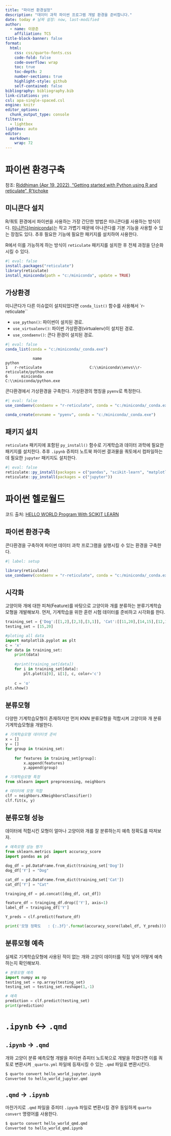```yaml
---
title: "파이썬 환경설정"
description: "데이터 과학 파이썬 프로그램 개발 환경을 준비합니다."
date: today # 날짜 설정: now, last-modified
author:
  - name: 이광춘
    affiliation: TCS
title-block-banner: false
format:
  html:
    css: css/quarto-fonts.css
    code-fold: false
    code-overflow: wrap    
    toc: true
    toc-depth: 2
    number-sections: true
    highlight-style: github    
    self-contained: false
bibliography: bibliography.bib
link-citations: yes
csl: apa-single-spaced.csl
engine: knitr
editor_options: 
  chunk_output_type: console
filters:
  - lightbox
lightbox: auto  
editor: 
  markdown: 
    wrap: 72
---
```



# 파이썬 환경구축

[참조: [Riddhiman (Apr 19, 2022), "Getting started with Python using R and reticulate", R'tichoke](https://rtichoke.netlify.app/post/getting_started_with_reticulate/)]{.aside}

## 미니콘다 설치

R/쿼토 환경에서 파이썬을 사용하는 가장 간단한 방법은 미니콘다를 사용하는 방식이다.
[미니콘다(miniconda)](https://docs.conda.io/en/latest/miniconda.html)는 작고 가볍기 때문에 아나콘다를 기본 기능을 사용할 수 있는 장점도 있다. 추후 필요한 기능에 필요한 패키지를 설치하여 사용한다.

R에서 이를 가능하게 하는 방식이 `reticulate` 패키지를 설치한 후 전체 과정을 단순화시킬 수 있다.

```r
#| eval: false
install.packages("reticulate")
library(reticulate)
install_miniconda(path = "c:/miniconda", update = TRUE)
```

## 가상환경

미니콘다가 다른 이슈없이 설치되었다면 `conda_list()` 함수를 사용해서 `r-reticulate``

- `use_python()`: 파이썬이 설치된 경로.
- `use_virtualenv()`: 파이썬 가상환경(virtualenv)이 설치된 경로.
- `use_condaenv()`: 콘다 환경이 설치된 경로.

```r
#| eval: false
conda_list(conda = "c:/miniconda/_conda.exe")
```

````
            name                                                           python
1   r-reticulate                     C:\\miniconda\\envs\\r-reticulate/python.exe
6      miniconda                                         C:\\miniconda/python.exe
````

콘다환경에서 가상환경을 구축한다. 가상환경의 명칭을 `pyenv`로 특정한다.

```r
#| eval: false
use_condaenv(condaenv = "r-reticulate", conda = "c:/miniconda/_conda.exe")

conda_create(envname = "pyenv", conda = "c:/miniconda/_conda.exe")
```


## 패키지 설치

`reticulate` 패키지에 포함된 `py_install()` 함수로 기계학습과 데이터 과학에 필요한 패키지를 설치한다. 추후 `.ipynb` 쥬피터 노트북 파이썬 결과물을 쿼토에서 컴파일하는데 필요한 `jupyter` 패키지도 설치한다.

```r
#| eval: false
reticulate::py_install(packages = c("pandas", "scikit-learn", "matplotlib"))
reticulate::py_install(packages = c("jupyter"))
```


# 파이썬 헬로월드

[코드 출처: [HELLO WORLD Program With SCIKIT LEARN](https://medium.com/@parthvadhadiya424/hello-world-program-with-scikit-learn-a869beb55deb)]{.aside}

## 파이썬 환경구축

콘다환경을 구축하여 파이썬 데이터 과학 프로그램을 실행시킬 수 있는 환경을 구축한다.

```r
#| label: setup

library(reticulate)
use_condaenv(condaenv = "r-reticulate", conda = "c:/miniconda/_conda.exe")
```

## 시각화

고양이와 개에 대한 피쳐(Feature)를 바탕으로 고양이와 개를 분류하는 분류기계학습 모형을 개발해보자. 먼저, 기계학습을 위한 훈련 시험 데이터를 준비하고 시각화를 한다.

```python
training_set = {'Dog':[[1,2],[2,3],[3,1]], 'Cat':[[11,20],[14,15],[12,15]]}
testing_set = [15,20]

#ploting all data
import matplotlib.pyplot as plt
c = 'x'
for data in training_set:
	print(data)
	
	#print(training_set[data])
	for i in training_set[data]:
		plt.plot(i[0], i[1], c, color='c')
	
	c = 'o'
plt.show()
```

## 분류모형

다양한 기계학습모형이 존재하지만 먼저 KNN 분류모형을 적합시켜 고양이와 개 분류 기계학습모형을 개발한다.

```python
# 기계학습모형 데이터셋 준비
x = []
y = []
for group in training_set:
	
	for features in training_set[group]:
		x.append(features)
		y.append(group)

# 기계학습모형 특정
from sklearn import preprocessing, neighbors

# 데이터에 모형 적합
clf = neighbors.KNeighborsClassifier()
clf.fit(x, y)
```

## 분류모형 성능

데이터에 적합시킨 모형이 얼마나 고양이와 개를 잘 분류하는지 예측 정확도를 따져보자.

```python
# 예측모형 성능 평가
from sklearn.metrics import accuracy_score
import pandas as pd

dog_df = pd.DataFrame.from_dict(training_set['Dog'])
dog_df['Y'] = "Dog"

cat_df = pd.DataFrame.from_dict(training_set['Cat'])
cat_df['Y'] = "Cat"

trainging_df = pd.concat([dog_df, cat_df])

feature_df = trainging_df.drop(['Y'], axis=1)
label_df = trainging_df['Y']

Y_preds = clf.predict(feature_df)

print('모형 정확도   : {:.3f}'.format(accuracy_score(label_df, Y_preds)))
```

## 분류모형 예측

실제로 기계학습모형에 사용된 적이 없는 개와 고양이 데이터를 직접 넣어 어떻게 예측하는지 확인해보자.

```python
# 분류모형 예측
import numpy as np
testing_set = np.array(testing_set)
testing_set = testing_set.reshape(1,-1)

# 예측
prediction = clf.predict(testing_set)
print(prediction)
```

# `.ipynb` 	&harr; `.qmd`

## `.ipynb` &rarr; `.qmd`

개와 고양이 분류 예측모형 개발을 파이썬 쥬피터 노트북으로 개발을 하였다면 이를 쿼토로 변환시켜 `_quarto.yml` 파일에 등재시킬 수 있는 `.qmd` 파일로 변환시킨다.


```bash
$ quarto convert hello_world_jupyter.ipynb
Converted to hello_world_jupyter.qmd
```

## `.qmd` &rarr; `.ipynb`

마찬가지로 `.qmd` 파일을 쥬피터 `.ipynb` 파일로 변환시킬 경우 동일하게
`quarto convert` 명령어를 사용한다.

```bash
$ quarto convert hello_world_qmd.qmd
Converted to hello_world_qmd.ipynb
```



